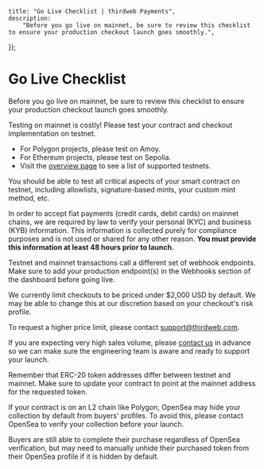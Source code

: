 
	title: "Go Live Checklist | thirdweb Payments",
	description:
		"Before you go live on mainnet, be sure to review this checklist to ensure your production checkout launch goes smoothly.",
});

# Go Live Checklist

Before you go live on mainnet, be sure to review this checklist to ensure your production checkout launch goes smoothly.

<Steps>
<Step title="Test your expected flow works on testnet">
Testing on mainnet is costly! Please test your contract and checkout implementation on testnet.

- For Polygon projects, please test on Amoy.
- For Ethereum projects, please test on Sepolia.
- Visit the [overview page](/payments) to see a list of supported testnets.

You should be able to test all critical aspects of your smart contract on testnet, including allowlists, signature-based mints, your custom mint method, etc.

</Step>

<Step title="Provide personal and business information">

In order to accept fiat payments (credit cards, debit cards) on mainnet chains, we are required by law to verify your personal (KYC) and business (KYB) information. This information is collected purely for compliance purposes and is not used or shared for any other reason. **You must provide this information at least 48 hours prior to launch.**

</Step>

<Step title="Set up production webhook endpoints">

Testnet and mainnet transactions call a different set of webhook endpoints. Make sure to add your production endpoint(s) in the Webhooks section of the dashboard before going live.

</Step>
<Step title="Ensure your NFT is priced under $2,000 USD">

We currently limit checkouts to be priced under $2,000 USD by default. We may be able to change this at our discretion based on your checkout's risk profile.

To request a higher price limit, please contact support@thirdweb.com.

</Step>

<Step title="Inform us of high volume launches">

If you are expecting very high sales volume, please [contact us](https://thirdweb.com/contact-us) in advance so we can make sure the engineering team is aware and ready to support your launch.

</Step>
<Step title="Change ERC-20 addresses (if applicable)">

Remember that ERC-20 token addresses differ between testnet and mainnet. Make sure to update your contract to point at the mainnet address for the requested token.

</Step>
<Step title="Verify your collection on OpenSea">

If your contract is on an L2 chain like Polygon, OpenSea may hide your collection by default from buyers' profiles. To avoid this, please contact OpenSea to verify your collection before your launch.

Buyers are still able to complete their purchase regardless of OpenSea verification, but may need to manually unhide their purchased token from their OpenSea profile if it is hidden by default.

</Step>
</Steps>
